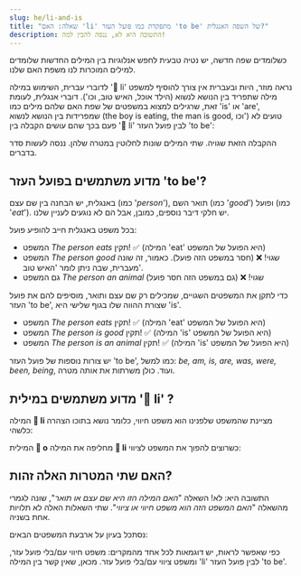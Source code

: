 ```yaml
---
slug: he/li-and-is
title: "שאלה: האם 'li' מתפקדת כמו פועל העזר 'to be' של השפה האנגלית?"
description: התשובה היא לא, ננסה להבין למה!
---
```




כשלומדים שפה חדשה, יש נטיה טבעית לחפש אנלוגיות בין המילים החדשות שלומדים למילים המוכרות לנו משפת האם שלנו. 

לדוברי עברית, השימוש במילה '󱤧 li' נראה מוזר, היות ובעברית אין צורך להוסיף למשפט מילה שתפריד בין הנושא לנשוא (הילד אוכל, האיש טוב, וכו'). דוברי אנגלית, לעומת זאת, שרגילים למצוא במשפטים של שפת האם שלהם מילים כמו 'is' או 'are', שמפרידות בין הנושא לנשוא (the boy is eating, the man is good, וכו') טועים לא פעם בכך שהם עושים הקבלה בין '󱤧 li' לבין פועל העזר 'to be':

<List>
  <Sentence sp="󱥴<b>󱤧</b>󱥔" sl="waso <b>li</b> pona." m="The bird <b>is</b> good." />
</List>

ההקבלה הזאת שגויה. שתי המילים שונות לחלוטין במטרה שלהן. ננסה לעשות סדר בדברים.

## מדוע משתמשים בפועל העזר 'to be'?

באנגלית, יש הבחנה בין שם עצם (כמו '*person*'), תואר השם (כמו '*good*') ופועל (כמו '*eat*'). יש חלקי דיבר נוספים, כמובן, אבל הם לא נוגעים לעניין שלנו.

בכל משפט באנגלית חייב להופיע פועל:
* המשפט *The person eats* תקין! ✅ (המילה 'eat' היא הפועל של המשפט)
* המשפט *The person good* שגוי! ❌ (חסר במשפט הזה פועל). כאמור, זה שונה מעברית, שבה ניתן לומר 'האיש טוב'.
* גם המשפט *The person an animal* שגוי! ❌ (גם במשפט הזה חסר פועל)

כדי לתקן את המשפטים השגויים, שמכילים רק שם עצם ותואר, מוסיפים להם את פועל העזר 'to be', שצורת ההווה שלו בגוף שלישי היא 'is'.

* המשפט *The person eats* תקין! ✅ (המילה 'eat' היא הפועל של המשפט)
* המשפט *The person is good* תקין! ✅ (המילה 'is' היא הפועל של המשפט)
* המשפט *The person is an animal* תקין! ✅ (המילה 'is' היא הפועל של המשפט)

יש צורות נוספות של פועל העזר 'to be', כמו למשל: *be, am, is, are, was, were, been, being*, ועוד. כולן  משרתות את אותה מטרה.

## מדוע משתמשים במילית '󱤧 li' ?

המילה **󱤧 li** מציינת שהמשפט שלפנינו הוא משפט חיווי, כלומר נושא בתוכו הצהרה כלשהי:

<List>
  <Word sl="jan li moku." m="האיש אוכל." />
  <Word sl="jan li pona." m="האיש טוב." />
  <Word sl="jan li soweli." m="האיש חיה (חייתי)." />
</List>

המילית **󱥄 o** מחליפה את המילה **󱤧 li** כשרוצים להפוך את המשפט לציווי:

<List>
  <Word sl="jan o moku!" m="תאכל!" />
  <Word sl="jan o pona!" m="תהיו טובים!" />
  <Word sl="jan o soweli!" m="תתנהג כחיה!" />
</List>

## האם שתי המטרות האלה זהות?

התשובה היא: לא! השאלה "*האם המילה הזו היא שם עצם או תואר*", שונה לגמרי מהשאלה "*האם המשפט הזה הוא משפט חיווי או ציווי*". שתי השאלות האלה לא תלויות אחת בשניה. 

נסתכל בעיון על ארבעת המשפטים הבאים:

<List>
  <Word sl="jan li moku." m="The person eats.<br />  משפט חיווי עם פועל רגיל, אין צורך בפועל עזר." />
  <Word sl="jan li pona." m="The person is good.<br /> משפט חיווי, יש פועל עזר" />
  <Word sl="jan o moku!" m="Person, eat!<br />  משפט ציווי עם פועל רגיל, אין צורך בפועל עזר. " />
  <Word sl="jan o pona!" m="Person, be good!<br /> משפט ציווי, יש פועל עזר." />
</List>

כפי שאפשר לראות, יש דוגמאות לכל אחד מהמקרים: משפט חיווי עם/בלי פועל עזר, ומשפט ציווי עם/בלי פועל עזר. מכאן, שאין קשר בין המילה 'li' לבין פועל העזר 'to be'.


